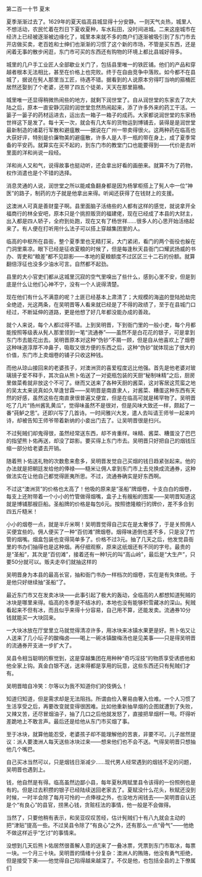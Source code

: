 

第二百一十节 夏末

夏季渐渐过去了。1629年的夏天临高县城显得十分安静。一则天气炎热，城里人不想活动，农民忙着在烈日下夏收夏种，车水耘田，没时间进城。二来这座城市在经济上已经被逐渐被边缘化了，城里本来就不多的商户们逐渐被吸引到了东门市去开店做买卖，老百姓和士绅们也渐渐的习惯了这个新的市场，不管是买东西，还是闲着无事的散步闲逛，东门市可买的东西还有购物的环境上都比县城好得多。

城里的几户手工业匠人全部歇业关门了，包括县里唯一的铁匠铺。他们的产品和穿越者根本无法相比，甚至在价格上也完败。终于在自由竞争中落败。如今都不在县城了，据说在髡人那里当工匠，待遇不错。据看到的人说原本穷得叮当响的箍桶匠居然还娶到了个老婆，还带了四五个徒弟，天天在那里箍桶。

城里唯一还显得稍微热闹些的地方，就剩下润世堂了。自从润世堂的东家去了次大陆之后，原本一直安静沉寂的润世堂忽然热闹起来，添了许多外来的药工干活。一篓子一篓子的药材运进去，运出去一箱子一箱子的成药。大家都说润世堂的东家杨世祥这下是发了。每十天一次，就会有几大车的货物运到博铺去，装得是是润世堂最新制造的诸葛行军散和避瘟散――据说在广州一带卖得很火。这两种药在临高也大获好评，特别是价廉物美的避瘟散，许多人是人手一瓶的带在身上，成了夏季常备的平安药。就算实在买不起的，到东门市的教堂门口也能要得到――代价是去听里面的洋和尚说一段经。

洋和尚人又和气，说得故事也挺动听，还会拿出好看的画册来。就算不为了药物，权作消遣也是个不错的选择。

消息灵通的人说，润世堂之所以能咸鱼翻身都是因为杨掌柜搭上了髡人中一位“神医”的路子，制药的方子就是他拿出来得。听闻还获得了在钱财上的支援。

这澳洲人可真是善财童子啊。县里面脑子活络些的人都有这样的感觉，就说拿开全福商行的林全安吧，原本只是个挑担贩货的福建佬，现在已经成了本县的大财主，出入都是四人轿子，全府到处跑，现在又有了杨世祥……很多人的心思开始活络起来了。有人便在打听用什么法子可以搭上穿越集团里的人。

临高的中枢所在县衙，整个夏季里也无精打采，大门紧闭，看门的两个衙役也躲在门洞里乘凉。眼下已经是征收夏粮的时候了，但是每逢秋天县衙门口耀武扬威的书办、胥吏和“粮差”都不见踪影――本地的夏粮额度不过区区三十二石的份额。就算翻倍浮征也没多少油水可言。自然都不起劲。

县里的大小官吏们都从这城里沉寂的空气里嗅出了些什么，感到心里不安，但是到底是什么让他们心神不宁，没有一个人说得清楚。

现在他们有什么不满意的呢？土匪已经基本上肃清了；大规模的海盗的登陆抢劫完全绝迹，光这两条，在吴明晋等人看来就已经是了不得的政绩了，至于在县城门口经过，不断延伸的道路，更是他想了好几年都没能办成的善政。

就个人来说，每个人都过得不错。上到吴明晋，下到衙门里的一般小吏，每个月都能按照等级表从髡人那里领到一笔“流通券”――虽然不是白花花的银子，可是拿到东门市去能花出去。吴明晋原本对这种“伪钞”不屑一顾，但是自从他喜欢上了烟卷这种味道淳厚不冲鼻子，吸取又很方便的东西之后，这种“伪钞”就体现出了很大的价值，东门市上卖烟卷的铺子只收这种钱。

而他从琼山接回来的老婆孩子，对澳洲货的喜爱程度远比他强。首先是他老婆对玻璃镜子爱不释手，其次自从熊卜佑送了一对瓷瓶包装的天厨“秘制味精”之后，厨房里做菜肴就非放这个不可了。继而又送来了各种天厨的酱菜，这对客居这荒蛮之地的吴太太来说真如久旱逢甘霖――吴明晋是南直隶人，对酱菜、糟蛋这种东西有天然的好感，虽然这些在南直隶很普遍又便宜，但是在临高可就是稀罕物了。吴明晋吃了几片“扬州酱乳黄瓜”，觉得味虽然不是很对，但是风味大致还一样，颇起了一番“莼鲈之思”。还即兴写了几首诗。一时间雅兴大发，遣人去叫请王师爷一起来吟诗，却被告知王师爷带着新纳的小妾出门去了。让吴明晋很是扫兴。

不过髡贼们却鬼得很，虽然经常送东西，却不肯重样。味精、酱菜、糟蛋没了巴巴的指望熊卜佑再送，却没了踪影。要买得上东门市去。吴明晋只好把自己的烟钱压缩一部分给老婆去开销。

随着熊卜佑送礼物的次数愈来愈多，吴明晋发觉自己买烟的钱日趋紧张起来。他的办法就是把朝廷发给他的俸禄――糙米让佣人拿到东门市上去兑换成流通券，这种做法实在让他自己都觉得匪夷所思。不过，流通券确实是好东西啊。

不过这“澳洲货”的价格也太高了！他吸的原来是“圣船”牌烟卷，十支白白的烟卷，每支上还附带着一个小小的竹管做得烟嘴，盒子上有艘船的图案――吴明晋知道这就是博铺那艘巨船。圣船牌的价格是每包6元。按照徳隆粮行的牌价，差不多合到四五斤糙米！

小小的烟卷一点，就是半斤米啊！吴明晋觉得自己实在是太奢侈了，于是关照佣人买便宜些的。佣人便买了一种“百仞滩”牌烟卷。烟得味道倒也差不多，只是没了竹管的烟嘴。烟盒包装也变得简单多了。价格不过3元。抽了几天之后，他发觉县衙里的书办们抽得也是这种烟。再仔细观察，原来这纸烟还有不同的字号。最贵的是“圣船”，其次是“百仞滩”，接着还有一种1元的叫“高山岭”，最后是“大生产”，只要50分就可以。贩夫走卒们就抽这样的

吴明晋身为本县的最高长官，抽和衙门书办一样档次的烟卷，实在是有失体统。于是他只好继续抽“圣船”了。

最近东门市又在发卖冰块――此事引起了极大的轰动，全临高的人都想知道髡贼的冰块是哪里来得。临高的冬季是不结冰的，本地也没有能够积雪藏冰的深山。髡贼看起来不但有冰，而且似乎来得十分容易，自己用不算，还能发卖。流通券10分钱就能买一大块回来。

一大块冰放在厅堂里立马就觉得清凉许多，用冰块来冰镇水果更是好。熊卜佑又让人送来了几小坛子的酸梅卤――喝上一碗冰镇酸梅汤也是见美事――只是得吴明晋的流通券开支进一步扩大了。

吴县令相当聪明的察觉到，这是穿越集团在用种种“奇巧淫技”的物质享受诱惑他和他全家上钩。真金白银不送，送来得都是享用的玩意，这些东西还只有髡贼们才有。

吴明晋暗自冷笑：尔等以为我不知道你们的伎俩么！

知道归知道，但是需求却是无法阻挡。所谓由俭入奢易由奢入俭难。一个人习惯了生活享受之后，再要改变就变得很困难。比如他重新抽旱烟的企图就遭到了失败，又辣又苦，还尽冒烟油子，抽了几口之后他就发怒了，直接把旱烟杆一甩。吓得听差跪地上不敢言声。最后还是给他从东门市买烟了事。

至于冰块，就算他能忍受，老婆孩子却不能理解他的苦衷，非要不可。儿子居然提议：派人要澳洲人每天送些冰块过来――想来他们也不会不送。气得吴明晋只想抽他几个嘴巴。

自己买冰当然可以，只是烟钱日渐减少……现代男人经常遇到的烟钱不足的问题，吴明晋也遇到上。

钱，他自然是有得。临高虽然边鄙小县，每年夏秋两赋里县令该得的一份照例也是有的。但是过去积攒的银子已经陆续送回老家去了。夏赋没什么花头，秋赋还没到时候，一时半会除了每月可怜的一点俸禄之外，也没地方闹钱去――吴明晋自认还是个“有良心”的县官，捞黑心钱，贪赃枉法的事情，他一般是不会做得。

当然了，只要他稍有表示，和吴亚叹叹苦经，估计髡贼们十有八九就会主动的把“津贴”提高一些。不过吴县令除了“有良心”之外，还有那么一点“骨气”――他绝不做这样近乎“乞讨”的事情来。

没想到几天后熊卜佑居然很善解人意的送来了一叠冰票，凭票到东门市取冰，每票一块。一个月三十块。吴明晋的情绪十分复杂：澳洲人的贿赂，他没有勇气拒绝，但是接受下来――他觉得自己陷得越来越深了。不仅是他，也包括全县的上下僚属们

